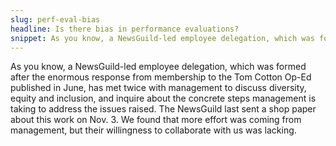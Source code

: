 ```yaml
---
slug: perf-eval-bias
headline: Is there bias in performance evaluations?
snippet: As you know, a NewsGuild-led employee delegation, which was formed after the enormous response from membership to the Tom Cotton Op-Ed published in June, has met twice with management to discuss diversity, equity and inclusion, and inquire about the concrete steps management is taking to address the issues raised. The NewsGuild last sent a shop paper about this work on Nov. 3. We found that more effort was coming from management, but their willingness to collaborate with us was lacking.
---
```


As you know, a NewsGuild-led employee delegation, which was formed after
the enormous response from membership to the Tom Cotton Op-Ed published
in June, has met twice with management to discuss diversity, equity and
inclusion, and inquire about the concrete steps management is taking to
address the issues raised. The NewsGuild last sent a shop paper about this
work on Nov. 3. We found that more effort was coming from management, but
their willingness to collaborate with us was lacking.